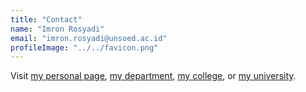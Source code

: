 ```yaml
---
title: "Contact"
name: "Imron Rosyadi"
email: "imron.rosyadi@unsoed.ac.id"
profileImage: "../../favicon.png"
---
```



Visit <a href="https://elektro.ft.unsoed.ac.id/imron-rosyadi" target="_blank" rel="nofollow noopener noreferrer" aria-label="External Link"><Underlining>my personal page</Underlining></a>, <a href="https://elektro.ft.unsoed.ac.id/" target="_blank" rel="nofollow noopener noreferrer" aria-label="External Link"><Underlining>my department</Underlining></a>, <a href="https://ft.unsoed.ac.id/" target="_blank" rel="nofollow noopener noreferrer" aria-label="External Link"><Underlining>my college</Underlining></a>, or 
<a href="https://unsoed.ac.id" target="_blank" rel="nofollow noopener noreferrer" aria-label="External Link"><Underlining>my university</Underlining></a>.
